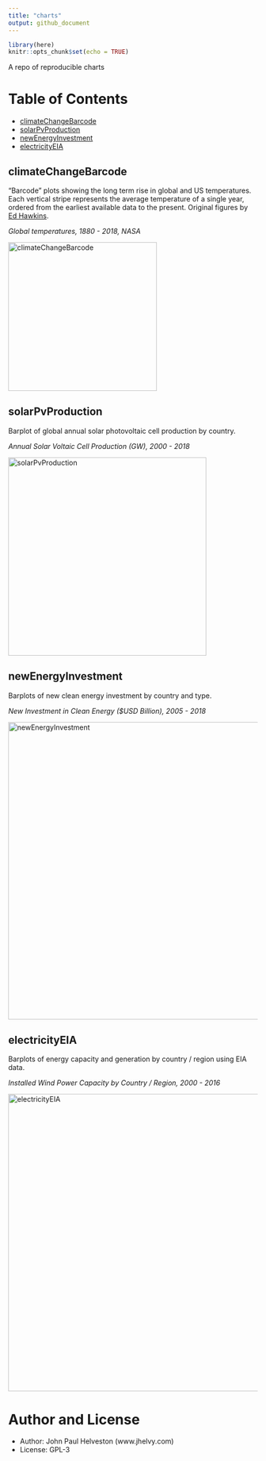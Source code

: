 ```yaml
---
title: "charts"
output: github_document
---
```


```r
library(here)
knitr::opts_chunk$set(echo = TRUE)
```

A repo of reproducible charts

# Table of Contents
* [climateChangeBarcode](#climateChangeBarcode)
* [solarPvProduction](#solarPvProduction)
* [newEnergyInvestment](#newEnergyInvestment)
* [electricityEIA](#electricityEIA)

## climateChangeBarcode
"Barcode" plots showing the long term rise in global and US temperatures. Each vertical stripe represents the average temperature of a single year, ordered from the earliest available data to the present. Original figures by [Ed Hawkins](http://www.climate-lab-book.ac.uk/2018/warming-stripes/#more-5516).

*Global temperatures, 1880 - 2018, NASA*

<img src="./climateChangeBarcode/plots/nasa_global_preview.png" alt="climateChangeBarcode" width="300"/>

## solarPvProduction
Barplot of global annual solar photovoltaic cell production by country.

*Annual Solar Voltaic Cell Production (GW), 2000 - 2018*

<img src="./solarPvProduction/plots/solarPlot.png" alt="solarPvProduction" width="400"/>

## newEnergyInvestment
Barplots of new clean energy investment by country and type.

*New Investment in Clean Energy ($USD Billion), 2005 - 2018*

<img src="./newEnergyInvestment/plots/facetPlot.png" alt="newEnergyInvestment" width="600"/>

## electricityEIA
Barplots of energy capacity and generation by country / region using EIA data.

*Installed Wind Power Capacity by Country / Region, 2000 - 2016*

<img src="./electricityEIA/plots/windCapacity.png" alt="electricityEIA" width="600"/>

# Author and License
* Author: John Paul Helveston (www.jhelvy.com)
* License: GPL-3